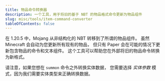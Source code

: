 ```yaml
---
title: 物品命令转换器
description: 一个工具，用于将旧的基于 NBT 的物品格式命令更新为物品组件
slug: misc/tools/item-command-converter
tableOfContents: false
---
```



在 1.20.5 中，Mojang 从非结构化的 NBT 转移到了所谓的物品组件。
虽然 Minecraft 会自动为您更新所有现有的物品，
但只有 Paper 会在可能的情况下更新包含物品的命令和文本组件。
这个工具可以帮助您在外部将旧的物品命令转换为新格式。


请注意，如果您想在 `summon` 命令之外转换实体数据，
您需要选择 *实体参数* 模式，因为我们需要实体类型来正确转换数据。

<br />

<ItemCommandConverter client:load />

